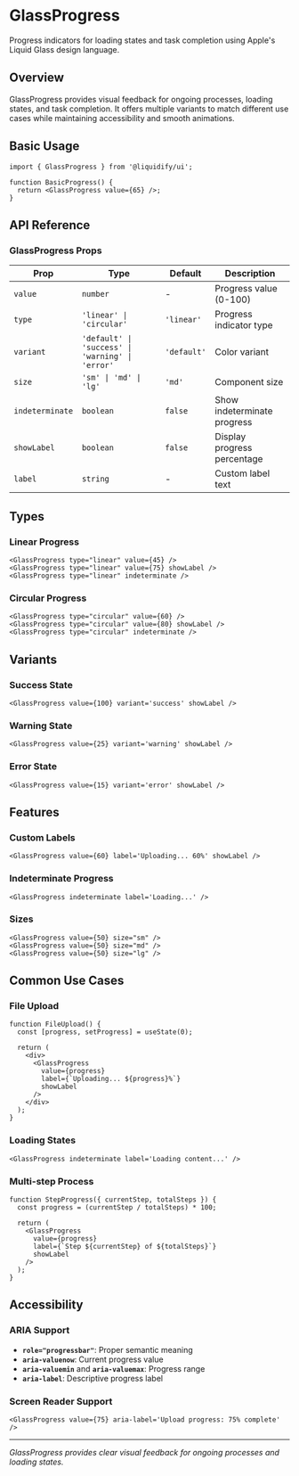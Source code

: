 # GlassProgress

Progress indicators for loading states and task completion using Apple's Liquid Glass design language.

## Overview

GlassProgress provides visual feedback for ongoing processes, loading states, and task completion. It offers multiple variants to match different use cases while maintaining accessibility and smooth animations.

## Basic Usage

```tsx
import { GlassProgress } from '@liquidify/ui';

function BasicProgress() {
  return <GlassProgress value={65} />;
}
```

## API Reference

### GlassProgress Props

| Prop            | Type                                             | Default     | Description                 |
| --------------- | ------------------------------------------------ | ----------- | --------------------------- |
| `value`         | `number`                                         | -           | Progress value (0-100)      |
| `type`          | `'linear' \| 'circular'`                         | `'linear'`  | Progress indicator type     |
| `variant`       | `'default' \| 'success' \| 'warning' \| 'error'` | `'default'` | Color variant               |
| `size`          | `'sm' \| 'md' \| 'lg'`                           | `'md'`      | Component size              |
| `indeterminate` | `boolean`                                        | `false`     | Show indeterminate progress |
| `showLabel`     | `boolean`                                        | `false`     | Display progress percentage |
| `label`         | `string`                                         | -           | Custom label text           |

## Types

### Linear Progress

```tsx
<GlassProgress type="linear" value={45} />
<GlassProgress type="linear" value={75} showLabel />
<GlassProgress type="linear" indeterminate />
```

### Circular Progress

```tsx
<GlassProgress type="circular" value={60} />
<GlassProgress type="circular" value={80} showLabel />
<GlassProgress type="circular" indeterminate />
```

## Variants

### Success State

```tsx
<GlassProgress value={100} variant='success' showLabel />
```

### Warning State

```tsx
<GlassProgress value={25} variant='warning' showLabel />
```

### Error State

```tsx
<GlassProgress value={15} variant='error' showLabel />
```

## Features

### Custom Labels

```tsx
<GlassProgress value={60} label='Uploading... 60%' showLabel />
```

### Indeterminate Progress

```tsx
<GlassProgress indeterminate label='Loading...' />
```

### Sizes

```tsx
<GlassProgress value={50} size="sm" />
<GlassProgress value={50} size="md" />
<GlassProgress value={50} size="lg" />
```

## Common Use Cases

### File Upload

```tsx
function FileUpload() {
  const [progress, setProgress] = useState(0);

  return (
    <div>
      <GlassProgress
        value={progress}
        label={`Uploading... ${progress}%`}
        showLabel
      />
    </div>
  );
}
```

### Loading States

```tsx
<GlassProgress indeterminate label='Loading content...' />
```

### Multi-step Process

```tsx
function StepProgress({ currentStep, totalSteps }) {
  const progress = (currentStep / totalSteps) * 100;

  return (
    <GlassProgress
      value={progress}
      label={`Step ${currentStep} of ${totalSteps}`}
      showLabel
    />
  );
}
```

## Accessibility

### ARIA Support

- **`role="progressbar"`**: Proper semantic meaning
- **`aria-valuenow`**: Current progress value
- **`aria-valuemin`** and **`aria-valuemax`**: Progress range
- **`aria-label`**: Descriptive progress label

### Screen Reader Support

```tsx
<GlassProgress value={75} aria-label='Upload progress: 75% complete' />
```

---

_GlassProgress provides clear visual feedback for ongoing processes and loading states._
